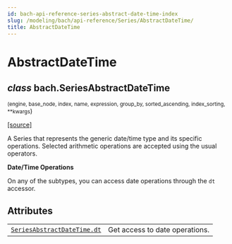 ```yaml
---
id: bach-api-reference-series-abstract-date-time-index
slug: /modeling/bach/api-reference/Series/AbstractDateTime/
title: AbstractDateTime
---
```


# AbstractDateTime

<div className="class">

## <span className="type-annotation"><em>class</em></span> <span className="additional-name">bach.</span><span className="name">SeriesAbstractDateTime</span>

<small className="parameter-list">(<span className="parameter" id="engine">engine</span>, <span className="parameter" id="base_node">base_node</span>, <span className="parameter" id="index">index</span>, <span className="parameter" id="name">name</span>, <span className="parameter" id="expression">expression</span>, <span className="parameter" id="group_by">group_by</span>, <span className="parameter" id="sorted_ascending">sorted_ascending</span>, <span className="parameter" id="index_sorting">index_sorting</span>, <span className="parameter" id="**">\*\*kwargs</span></small>)


&#8203;<span className="view-source">[[source]](https://github.com/objectiv/objectiv-analytics/blob/main/bach/bach/series/series_datetime.py)</span>

<div className="content">

A Series that represents the generic date/time type and its specific operations. Selected arithmetic
operations are accepted using the usual operators.

**Date/Time Operations**

On any of the subtypes, you can access date operations through the `dt` accessor.


</div>


</div>

## Attributes

<div className="table-autosummary">

|                                                   |                                                                                                                                             |
| ------------------------------------------------- | ------------------------------------------------------------------------------------------------------------------------------------------ |
| [`SeriesAbstractDateTime.dt`](/modeling/bach/api-reference/Series/AbstractDateTime/bach.SeriesAbstractDateTime.dt.mdx)                         | Get access to date operations.                                                                                                              |


</div>
